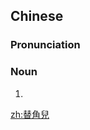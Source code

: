 {{also|替角儿}}
==Chinese==
{{zh-forms|s=替角儿|type=21}}

===Pronunciation===
{{zh-pron
|m=tìjuér,tìjiǎor
|cat=n
}}

===Noun===
{{zh-noun}}

# {{erhua form}}

[[zh:替角兒]]